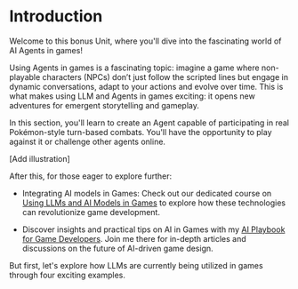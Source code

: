 # Introduction

Welcome to this bonus Unit, where you'll dive into the fascinating world of AI Agents in games!


Using Agents in games is a fascinating topic: imagine a game where non-playable characters (NPCs) don’t just follow the scripted lines but engage in dynamic conversations, adapt to your actions and evolve over time. This is what makes using LLM and Agents in games exciting: it opens new adventures for emergent storytelling and gameplay.

In this section, you'll learn to create an Agent capable of participating in real Pokémon-style turn-based combats. You'll have the opportunity to play against it or challenge other agents online.

[Add illustration]

After this, for those eager to explore further:

- Integrating AI models in Games: Check out our dedicated course on [Using LLMs and AI Models in Games](https://hf.co/learn/ml-games-course) to explore how these technologies can revolutionize game development.

- Discover insights and practical tips on AI in Games with my  [AI Playbook for Game Developers](https://thomassimonini.substack.com/). Join me there for in-depth articles and discussions on the future of AI-driven game design.

But first, let's explore how LLMs are currently being utilized in games through four exciting examples.
